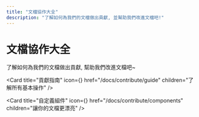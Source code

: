 ```yaml
---
title: "文檔協作大全"
description: "了解如何為我們的文檔做出貢獻, 並幫助我們改進文檔吧!"
---
```



# 文檔協作大全

了解如何為我們的文檔做出貢獻, 幫助我們改進文檔吧~

<Cards num={2} className='mt-4'>

<Card
    title="貢獻指南"
    icon={<Book />}
    href="/docs/contribute/guide"
    children="了解所有基本操作"
/>

<Card
    title="自定義組件"
    icon={<Star />}
    href="/docs/contribute/components"
    children="讓你的文檔更漂亮"
/>

</Cards>
